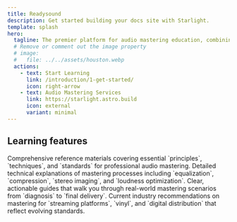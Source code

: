 ```yaml
---
title: Readysound
description: Get started building your docs site with Starlight.
template: splash
hero:
  tagline: The premier platform for audio mastering education, combining expert knowledge with accessible resources for engineers at every level.
  # Remove or comment out the image property
  # image:
  #   file: ../../assets/houston.webp
  actions:
    - text: Start Learning
      link: /introduction/1-get-started/
      icon: right-arrow
    - text: Audio Mastering Services
      link: https://starlight.astro.build
      icon: external
      variant: minimal
---
```



## Learning features

<CardGrid stagger>
	<Card title="Audio mastering documentation" icon="pencil">
		Comprehensive reference materials covering essential `principles`, `techniques`, and `standards` for professional audio mastering.
	</Card>
	<Card title="In-depth information" icon="add-document">
		Detailed technical explanations of mastering processes including `equalization`, `compression`, `stereo imaging`, and `loudness optimization`.
	</Card>
	<Card title="Step-by-step tutorials" icon="setting">
		Clear, actionable guides that walk you through real-world mastering scenarios from `diagnosis` to `final delivery`.
	</Card>
	<Card title="Up-to-date advice" icon="open-book">
		Current industry recommendations on mastering for `streaming platforms`, `vinyl`, and `digital distribution` that reflect evolving standards.
	</Card>
</CardGrid>
